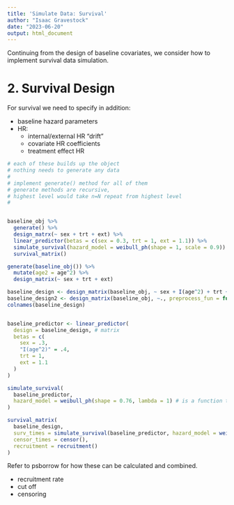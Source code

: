 ```yaml
---
title: 'Simulate Data: Survival'
author: "Isaac Gravestock"
date: "2023-06-20"
output: html_document
---
```


Continuing from the design of baseline covariates, we consider how to implement survival data simulation.

# 2. Survival Design

For survival we need to specify in addition:

 - baseline hazard parameters
 - HR:
   - internal/external HR "drift"
   - covariate HR coefficients
   - treatment effect HR

```r
# each of these builds up the object
# nothing needs to generate any data
#
# implement generate() method for all of them
# generate methods are recursive,
# highest level would take n=N repeat from highest level
#


baseline_obj %>%
  generate() %>%
  design_matrx(~ sex + trt + ext) %>%
  linear_predictor(betas = c(sex = 0.3, trt = 1, ext = 1.1)) %>%
  simulate_survival(hazard_model = weibull_ph(shape = 1, scale = 0.9)) %>%
  survival_matrix()

generate(baseline_obj()) %>%
  mutate(age2 = age^2) %>%
  design_matrix(~ sex + trt + ext)

baseline_design <- design_matrix(baseline_obj, ~ sex + I(age^2) + trt + ext, preprocess_fun = function(data) data)
baseline_design2 <- design_matrix(baseline_obj, ~., preprocess_fun = function(data) data$age2 <- data$age^2)
colnames(baseline_design)


baseline_predictor <- linear_predictor(
  design = baseline_design, # matrix
  betas = c(
    sex = .3,
    "I(age^2)" = .4,
    trt = 1,
    ext = 1.1
  )
)

simulate_survival(
  baseline_predictor,
  hazard_model = weibull_ph(shape = 0.76, lambda = 1) # is a function that takes vector of LPs and gives vector of times
)

survival_matrix(
  baseline_design,
  surv_times = simulate_survival(baseline_predictor, hazard_model = weibull_ph(shape = 0.76, lambda = 1)),
  censor_times = censor(),
  recruitment = recruitment()
)
```

Refer to psborrow for how these can be calculated and combined.

- recruitment rate
- cut off
- censoring
